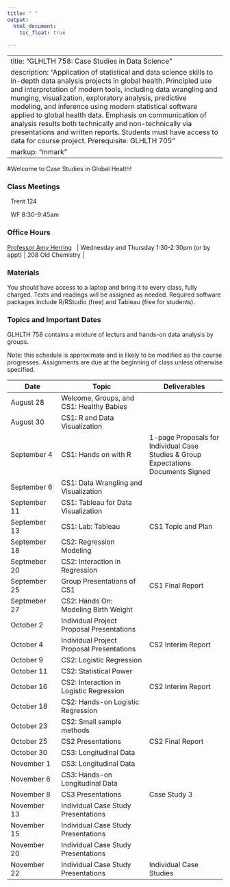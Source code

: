 ```yaml
---
title: " "
output: 
  html_document:
    toc_float: true
  
---
```





---
title: "GLHLTH 758: Case Studies in Data Science"
description: "Application of statistical and data science skills to in-depth data analysis projects in global health. Principled use and interpretation of modern tools, including data wrangling and munging, visualization, exploratory analysis, predictive modeling, and inference using modern statistical software applied to global health data. Emphasis on communication of analysis results both technically and non-technically via presentations and written reports. Students must have access to data for course project. Prerequisite: GLHLTH 705"
markup: "mmark"
---

#Welcome to Case Studies in Global Health!

### Class Meetings

<font color="#6CA0DC"><i class="fas fa-university fa-lg"></i></font> &nbsp; Trent 124 

<font color="#6CA0DC"><i class="fas fa-calendar-alt fa-lg"></i></font> &nbsp; WF 8:30-9:45am


### Office Hours 

| [Professor Amy Herring](https://stat.duke.edu/people/amy-h-herring)  <a href="mailto:amy.herring@duke.edu" title="email"><i class="fa fa-envelope"></i></a> &nbsp;  | Wednesday and Thursday 1:30-2:30pm (or by appt) | 208 Old Chemistry |


### Materials

You should have access to a laptop and bring it to every class, fully charged. Texts and readings will be assigned as needed. Required software packages include R/RStudio (free) and Tableau (free for students).


### Topics and Important Dates
GLHLTH 758 contains a mixture of lecturs and hands-on data analysis by groups.

Note: this schedule is approximate and is likely to be modified as the course progresses. Assignments are due at the beginning of class unless otherwise specified.

|Date           |Topic                      |Deliverables     |
| ----------    | -----------------         | --------------- |
| August 28     | Welcome, Groups, and CS1: Healthy Babies      |       |
| August 30     | CS1: R and Data Visualization    |                 |
| September 4   | CS1: Hands on with R  | 1-page Proposals for Individual Case Studies & Group Expectations Documents Signed |
| September 6   | CS1: Data Wrangling and Visualization | |
| September 11  | CS1: Tableau for Data Visualization | |
| September 13  | CS1: Lab: Tableau | CS1 Topic and Plan |
| September 18  | CS2: Regression Modeling | |
| Septmeber 20  | CS2: Interaction in Regression | |
| September 25  | Group Presentations of CS1 | CS1 Final Report|
| Septmeber 27  | CS2: Hands On: Modeling Birth Weight | |
| October 2     | Individual Project Proposal Presentations |   | 
| October 4     | Individual Project Proposal Presentations | CS2 Interim Report |
| October 9    | CS2: Logistic Regression | |
| October 11    | CS2: Statistical Power |  |
| October 16    | CS2: Interaction in Logistic Regression |  CS2 Interim Report |
| October 18    | CS2: Hands-on Logistic Regression | |
| October 23    | CS2: Small sample methods |   |
| October 25    | CS2 Presentations  | CS2 Final Report  | 
| October 30    | CS3: Longitudinal Data |   |
| November 1    | CS3: Longitudinal Data | |
| November 6    | CS3: Hands-on Longitudinal Data |  |
| November 8    | CS3 Presentations | Case Study 3 |
| November 13   | Individual Case Study Presentations |   |
| November 15   | Individual Case Study Presentations |  |
| November 20 | Individual Case Study Presentations | |
| November 22 | Individual Case Study Presentations | Individual Case Studies |



